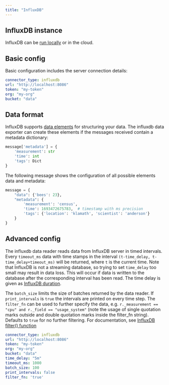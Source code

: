 ```yaml
---
title: "InfluxDB"
---
```


## InfluxDB instance

InfluxDB can be [run locally](https://docs.influxdata.com/influxdb/v2.7/install/) or in the cloud.

## Basic config

Basic configuration includes the server connection details:

```yaml
connector_type: influxdb
url: "http://localhost:8086"
token: "my-token"
org: "my-org"
bucket: "data"
```

## Data format

InfluxDB supports [data elements](https://docs.influxdata.com/influxdb/v2.7/reference/key-concepts/data-elements/) for structuring your data. 
The influxdb data exporter can create these elements if the messages received contain a metadata dictionary: 

```python
message['metadata'] = {
    'measurement': str
    'time': int
    'tags': Dict
}
```

The following message shows the configuration of all possible elements data and metadata:

```python
message = {
    "data": {'bees': 23},
    "metadata": {
        'measurement': 'census',
        'time': 1693472675783,  # timestamp with ms precision
        'tags': {'location': 'klamath', 'scientist': 'anderson'}
    }
}
```

## Advanced config

The influxdb data reader reads data from InfluxDB server in timed intervals.
Every `timeout_ms` data with time stamps in the interval `(t-time_delay, t-time_delay+timeout_ms)` will be returned, where `t` is the current time.
Note that InfluxDB is not a streaming database, so trying to set `time_delay` too small may result in data loss.
This will occur if data is written to the database after the corresponding interval has been read.
The time delay is given as [InfluxDB duration](https://docs.influxdata.com/flux/v0.x/data-types/basic/duration/).

The `batch_size` limits the size of batches returned by the data reader. 
If `print_intervals` is `true` the intervals are printed on every time step.
The `filter_fn` can be used to further specify the data, e.g. `r._measurement == "cpu" and r._field == "usage_system"` (note the usage of single quotation marks outside and double quotation marks inside the filter_fn string).
Defaults to `true` for no further filtering. 
For documentation, see [InfluxDB filter() function](https://docs.influxdata.com/flux/v0.x/stdlib/universe/filter/)


```yaml
connector_type: influxdb
url: "http://localhost:8086"
token: "my-token"
org: "my-org"
bucket: "data"
time_delay: "5m"
timeout_ms: 1000
batch_size: 100
print_intervals: false
filter_fn: 'true'
```
